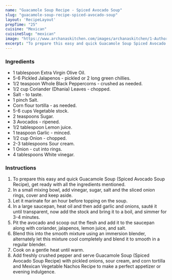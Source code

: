 ---
name: "Guacamole Soup Recipe - Spiced Avocado Soup"
slug: "guacamole-soup-recipe-spiced-avocado-soup"
layout: 'RecipeLayout'
prepTime: "25"
cuisine: "Mexican"
cuisineSlug: "mexican"
image: "https://www.archanaskitchen.com/images/archanaskitchen/1-Author/Gauravi_Vinay/Guacamole_soup.jpg"
excerpt: "To prepare this easy and quick Guacamole Soup Spiced Avocado Soup Recipe, get ready with all the ingredients mentioned"
---

### Ingredients

- 1 tablespoon Extra Virgin Olive Oil.
- 5-6 Pickled Jalapenos - pickled or 2 long green chillies.
- 1/2 teaspoon Whole Black Peppercorns - crushed as needed.
- 1/2 cup Coriander (Dhania) Leaves - chopped.
- Salt - to taste.
- 1 pinch Salt.
- Corn flour tortilla - as needed.
- 5-6 cups Vegetable stock.
- 2 teaspoons Sugar.
- 3 Avocados - ripened.
- 1/2 tablespoon Lemon juice.
- 1 teaspoon Garlic - minced.
- 1/2 cup Onion - chopped.
- 2-3 tablespoons Sour cream.
- 1 Onion - cut into rings.
- 4 tablespoons White vinegar.

### Instructions

1. To prepare this easy and quick Guacamole Soup (Spiced Avocado Soup Recipe), get ready with all the ingredients mentioned.
1. In a small mixing bowl, add vinegar, sugar, salt and the sliced onion rings, cover and keep aside.
1. Let it marinate for an hour before topping on the soup.
1. In a large saucepan, heat oil and then add garlic and onions, sauté it until transparent, now add the stock and bring it to a boil, and simmer for 3-4 minutes.
1. Pit the avocado and scoop out the flesh and add it to the saucepan along with coriander, jalapenos, lemon juice, and salt.
1. Blend this into the smooth mixture using an immersion blender, alternately let this mixture cool completely and blend it to smooth in a regular blender.
1. Cook on a gentle heat until warm.
1. Add freshly crushed pepper and serve Guacamole Soup (Spiced Avocado Soup Recipe) with pickled onions, sour cream, and corn tortilla and Mexican Vegetable Nachos Recipe to make a perfect appetizer or evening indulgence.
